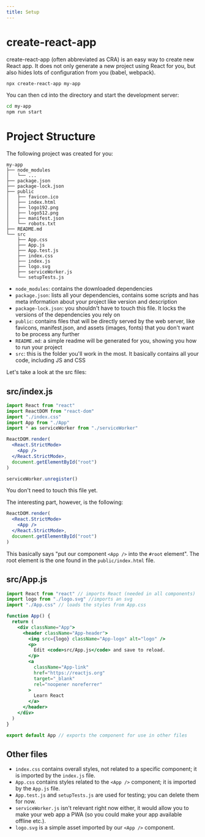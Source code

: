 ```yaml
---
title: Setup
---
```


# create-react-app

create-react-app (often abbreviated as CRA) is an easy way to create new React app.
It does not only generate a new project using React for you, but also hides
lots of configuration from you (babel, webpack).

```bash
npx create-react-app my-app
```

You can then cd into the directory and start the development server:

```bash
cd my-app
npm run start
```

# Project Structure

The following project was created for you:

```
my-app
├── node_modules
│   └── ...
├── package.json
├── package-lock.json
├── public
│   ├── favicon.ico
│   ├── index.html
│   ├── logo192.png
│   ├── logo512.png
│   ├── manifest.json
│   └── robots.txt
├── README.md
└── src
    ├── App.css
    ├── App.js
    ├── App.test.js
    ├── index.css
    ├── index.js
    ├── logo.svg
    ├── serviceWorker.js
    └── setupTests.js
```

- `node_modules`: contains the downloaded dependencies
- `package.json`: lists all your dependencies, contains some scripts and has meta information about
  your project like version and description
- `package-lock.json`: you shouldn't have to touch this file. It locks the versions of the dependencies you rely on
- `public`: contains files that will be directly served by the web server, like favicons,
  manifest.json, and assets (images, fonts) that you don't want to be process any further
- `README.md`: a simple readme will be generated for you, showing you how to run your project
- `src`: this is the folder you'll work in the most. It basically contains all your code, including JS and
  CSS

Let's take a look at the src files:

## src/index.js

```jsx
import React from "react"
import ReactDOM from "react-dom"
import "./index.css"
import App from "./App"
import * as serviceWorker from "./serviceWorker"

ReactDOM.render(
  <React.StrictMode>
    <App />
  </React.StrictMode>,
  document.getElementById("root")
)

serviceWorker.unregister()
```

You don't need to touch this file yet.

The interesting part, however, is the following:

```jsx
ReactDOM.render(
  <React.StrictMode>
    <App />
  </React.StrictMode>,
  document.getElementById("root")
)
```

This basically says "put our component `<App />` into the `#root` element".
The root element is the one found in the `public/index.html` file.

## src/App.js

```jsx
import React from "react" // imports React (needed in all components)
import logo from "./logo.svg" //imports an svg
import "./App.css" // loads the styles from App.css

function App() {
  return (
    <div className="App">
      <header className="App-header">
        <img src={logo} className="App-logo" alt="logo" />
        <p>
          Edit <code>src/App.js</code> and save to reload.
        </p>
        <a
          className="App-link"
          href="https://reactjs.org"
          target="_blank"
          rel="noopener noreferrer"
        >
          Learn React
        </a>
      </header>
    </div>
  )
}

export default App // exports the component for use in other files
```

## Other files

- `index.css` contains overall styles, not related to a specific component; it is imported by the
  `index.js` file.
- `App.css` contains styles related to the `<App />` component; it is imported by the `App.js` file.
- `App.test.js` and `setupTests.js` are used for testing; you can delete them for now.
- `serviceWorker.js` isn't relevant right now either, it would allow you to make your web app a PWA
  (so you could make your app available offline etc.).
- `logo.svg` is a simple asset imported by our `<App />` component.
